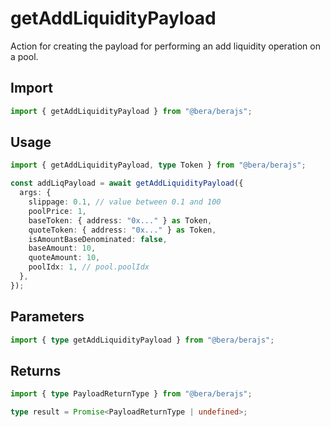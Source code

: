 # getAddLiquidityPayload

Action for creating the payload for performing an add liquidity operation on a pool.

## Import

```ts
import { getAddLiquidityPayload } from "@bera/berajs";
```

## Usage

```ts
import { getAddLiquidityPayload, type Token } from "@bera/berajs";

const addLiqPayload = await getAddLiquidityPayload({
  args: {
    slippage: 0.1, // value between 0.1 and 100
    poolPrice: 1,
    baseToken: { address: "0x..." } as Token,
    quoteToken: { address: "0x..." } as Token,
    isAmountBaseDenominated: false,
    baseAmount: 10,
    quoteAmount: 10,
    poolIdx: 1, // pool.poolIdx
  },
});
```

## Parameters

```ts
import { type getAddLiquidityPayload } from "@bera/berajs";
```

## Returns

```ts
import { type PayloadReturnType } from "@bera/berajs";

type result = Promise<PayloadReturnType | undefined>;
```
